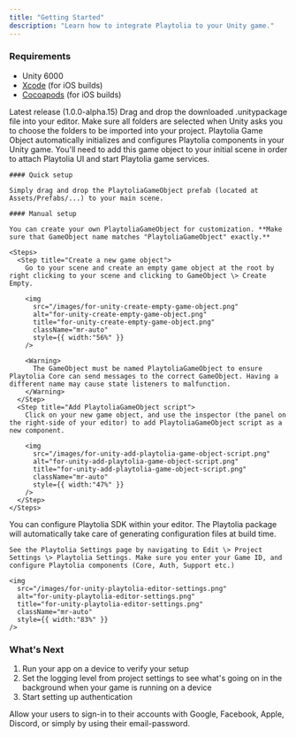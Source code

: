```yaml
---
title: "Getting Started"
description: "Learn how to integrate Playtolia to your Unity game."
---
```


### Requirements

- Unity 6000
- [Xcode](https://developer.apple.com/xcode/) (for iOS builds)
- [Cocoapods](https://cocoapods.org) (for iOS builds)

<Steps>
  <Step title="Getting the SDK">
    <Card title="Get Playtolia Unity SDK" icon="download" href="https://github.com/Playtolia/unity-sdk/releases/download/v1.0.0-alpha.15/PlaytoliaSDK.unitypackage">
      Latest release (1.0.0-alpha.15)
    </Card>
  </Step>
  <Step title="Importing to Unity">
    Drag and drop the downloaded .unitypackage file into your editor. Make sure all folders are selected when Unity asks you to choose the folders to be imported into your project.
  </Step>
  <Step title="Creating a Playtolia Game Object">
    Playtolia Game Object automatically initializes and configures Playtolia components in your Unity game. You'll need to add this game object to your initial scene in order to attach Playtolia UI and start Playtolia game services.

    #### Quick setup

    Simply drag and drop the PlaytoliaGameObject prefab (located at Assets/Prefabs/...) to your main scene.

    #### Manual setup

    You can create your own PlaytoliaGameObject for customization. **Make sure that GameObject name matches "PlaytoliaGameObject" exactly.**

    <Steps>
      <Step title="Create a new game object">
        Go to your scene and create an empty game object at the root by right clicking to your scene and clicking to GameObject \> Create Empty.

        <img
          src="/images/for-unity-create-empty-game-object.png"
          alt="for-unity-create-empty-game-object.png"
          title="for-unity-create-empty-game-object.png"
          className="mr-auto"
          style={{ width:"56%" }}
        />

        <Warning>
          The GameObject must be named PlaytoliaGameObject to ensure Playtolia Core can send messages to the correct GameObject. Having a different name may cause state listeners to malfunction.
        </Warning>
      </Step>
      <Step title="Add PlaytoliaGameObject script">
        Click on your new game object, and use the inspector (the panel on the right-side of your editor) to add PlaytoliaGameObject script as a new component.

        <img
          src="/images/for-unity-add-playtolia-game-object-script.png"
          alt="for-unity-add-playtolia-game-object-script.png"
          title="for-unity-add-playtolia-game-object-script.png"
          className="mr-auto"
          style={{ width:"47%" }}
        />
      </Step>
    </Steps>
  </Step>
  <Step title="Configure Playtolia">
    You can configure Playtolia SDK within your editor. The Playtolia package will automatically take care of generating configuration files at build time.

    See the Playtolia Settings page by navigating to Edit \> Project Settings \> Playtolia Settings. Make sure you enter your Game ID, and configure Playtolia components (Core, Auth, Support etc.)

    <img
      src="/images/for-unity-playtolia-editor-settings.png"
      alt="for-unity-playtolia-editor-settings.png"
      title="for-unity-playtolia-editor-settings.png"
      className="mr-auto"
      style={{ width:"83%" }}
    />
  </Step>
</Steps>

### What's Next

1. Run your app on a device to verify your setup
2. Set the logging level from project settings to see what's going on in the background when your game is running on a device
3. Start setting up authentication

<Card title="Authentication" icon="arrow-right-to-bracket" href="/for-unity/authentication">
  Allow your users to sign-in to their accounts with Google, Facebook, Apple, Discord, or simply by using their email-password.
</Card>